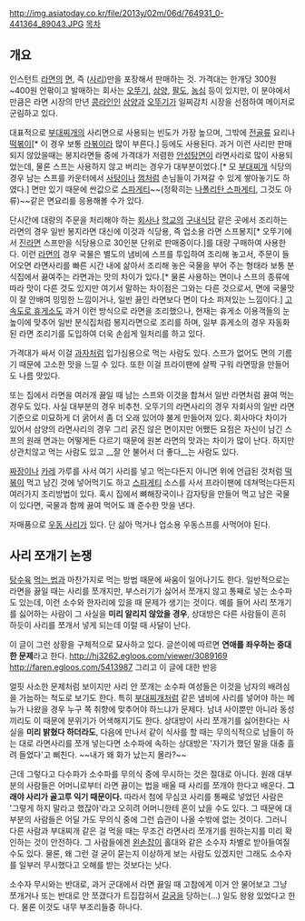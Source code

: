 http://img.asiatoday.co.kr/file/2013y/02m/06d/764931_0-441364_89043.JPG
[[목차]]
== 개요 ==
인스턴트 [[라면]]의 [[면]], 즉 ([[사리]])만을 포장해서 판매하는 것. 가격대는 한개당 300원~400원 안팎이고 발매하는 회사는 [[오뚜기]], [[삼양]], [[팔도]], [[농심]] 등이 있지만, 이 분야에서 만큼은 라면 시장의 만년 [[콩라인]]인 [[삼양]]과 [[오뚜기]]가 일찌감치 시장을 선점하여 메이저로 군림하고 있다. 

대표적으로 [[부대찌개]]의 사리면으로 사용되는 빈도가 가장 높으며, 그밖에 [[전골]]류 요리나 [[떡볶이]][* 이 경우 보통 [[라볶이]]라 많이 부른다.] 등에도 사용된다. 과거 이런 사리만 판매되지 않았을때는 봉지라면들 중에 가격대가 저렴한 [[안성탕면]]이 라면사리로 많이 사용되었는데, 물론 스프는 사용하지 않고 버리는 경우가 대부분이었다.[* 모 [[부대찌개]] 식당의 경우 남는 스프를 카운터에서 [[사탕]]이나 [[껌]]처럼 손님들이 가져갈 수 있게 쌓아놓기도 하였다.] 면만 있기 때문에 싼값으로 [[스파게티]]~~(정확히는 [[나폴리탄 스파게티]], 그것도 아류)~~같은 면요리를 응용해볼 수가 있다. 

단시간에 대량의 주문을 처리해야 하는 [[회사]]나 [[학교]]의 [[구내식당]] 같은 곳에서 조리하는 라면의 경우 일반 봉지라면 대신에 이것과 식당용, 즉 업소용 라면 스프봉지[* 오뚜기에서 [[진라면]] 스프만을 식당용으로 30인분 단위로 판매중이다.]를 대량 구매하여 사용한다. 이런 [[라면]]의 경우 국물은 별도의 냄비에 스프를 투입하여 조리해 놓고서, 주문이 들어오면 라면사리를 빠른 시간 내에 삶아서 조리해 놓은 국물을 부어 주는 형태라 보통 분식집에서 끓여주는 라면과는 맛의 차이가 있다.[* 물론 사용하는 면이나 스프의 종류에 따라 맛이 다른 것도 있지만 여기서 말하는 차이점은 그와는 다른 것으로서, 면에 국물맛이 잘 안배여 밍밍한 느낌이거나, 일반 끓인 라면보다 면이 다소 퍼져있는 느낌이다.] [[고속도로 휴게소]]도 과거 이런 방식으로 라면을 조리했으나, 현재는 휴게소 이용객들의 눈높이에 맞추어 일반 분식집처럼 봉지라면으로 조리를 하며, 일부 휴게소의 경우 자동화된 라면 조리기를 도입하여 더욱 손쉽게 일처리를 하고 있다.  

가격대가 싸서 이걸 [[과자]]처럼 입가심용으로 먹는 사람도 있다. 스프가 없어도 면의 기름기 때문에 고소한 맛을 느낄 수 있다. 또한 이걸 프라이팬에 살짝 구워 라면땅을 만들어도 나름 맛있다.

또는 집에서 라면을 여러개 끓일 때 남는 스프와 이것을 합쳐서 일반 라면처럼 끓여 먹는 경우도 있다. 사실 대부분의 경우 비추천. 오뚜기의 라면사리의 경우 자회사의 일반 라면 기준으로 미묘하게 더 굵어서 좀 더 오래 있어야 불게 만들어져 있다. 회사마다 차이가 있어서 삼양의 라면사리의 경우 그리 굵진 않은 면이지만 어쨌든 요점은 자신이 남긴 스프의 원래 면과는 어떻게든 다르기 때문에 원본 라면의 맛과는 차이가 많이 난다. 하지만 상관치않고 먹는 사람도 있고 __잘 안 불어서 더 좋다__는 사람도 있다. 

[[짜장]]이나 [[카레]] 가루를 사서 여기 사리를 넣고 먹는다든지 아니면 위에 언급된 것처럼 [[떡볶이]] 먹고 남긴 것에 넣어먹기도 하고 [[스파게티]] 소스를 사서 프라이팬에 데쳐먹는다든지 여러가지 조리방법이 있다. 혹시 집에서 뼈해장국이나 감자탕을 만들어 먹고 남은 국물이 있다면, 국물과 함께 끓여 먹어도 꽤 준수한 맛을 낸다.

자매품으로 [[우동 사리]]가 있다. 단 삶아 먹거나 업소용 우동스프를 사먹어야 된다.

== 사리 쪼개기 논쟁 ==
[[탕수육]] [[탕수육으로 본 조선시대 붕당의 이해|먹는 법]]과 마찬가지로 먹는 방법 때문에 싸움이 일어나기도 한다. 
일반적으로는 라면을 끓일 때는 사리를 쪼개지만, 부스러기가 싫어서 쪼개지 않고 통째로 넣는 소수파도 있는데, 이런 소수와 한자리에 있을 때 문제가 생기는 것이다. 
예를 들어 사리 쪼개기를 싫어하는 사람이 그 사실을 '''미리 알리지 않았을 경우''', 상대방은 다른 사람들이 흔히 하듯이 사리를 쪼개서 넣게 되는데 이럴 때 사달이 난다.

이 글이 그런 상황을 구체적으로 묘사하고 있다. 글쓴이에 따르면 '''연애를 좌우하는 중대한 문제'''라고 한다.
http://hj3262.egloos.com/viewer/3089169
http://faren.egloos.com/5413987
그리고 이 글에 대한 반응

얼핏 사소한 문제처럼 보이지만 사리 안 쪼개는 소수파 여성들은 이것을 남자의 배려심을 가늠하는 척도로 보기도 한다.  
특히 [[부대찌개]]처럼 같은 냄비에 사리를 넣어야 하는 메뉴가 나왔을 경우 누구 쪽 취향에 맞추어야 하느냐가 문제다.
남녀 사이뿐만 아니라 동성끼리도 이 때문에 분위기가 어색해지기도 한다. 상대방이 사리 쪼개기를 싫어한다는 사실을 '''미리 밝혔다 하더라도''', 다음에 만나서 같이 식사를 할 때는 무의식적으로 남들이 하는 대로 라면사리를 쪼개 넣는다면 소수파에 속하는 상대방은 '자기가 했던 말을 대충 흘려 들었다'고 삐친다. ~~내가 왜 화가 났는지 몰라?~~

근데 그렇다고 다수파가 소수파를 무의식 중에 무시하는 것은 절대로 아니다.
원래 대부분의 사람들은 어머니로부터 라면 끓이는 법을 배울 때 사리를 쪼개야 한다고 배운다. '''그래야 사리가 골고루 익기 때문이다.''' 따라서 첨에 무심코 사리를 통째로 넣었던 사람은 '그렇게 하지 말라고 했잖아'라고 오히려 어머니한테 혼이 났을 수도 있다. 그 때문에 대부분의 사람들은 어딜 가도 무의식 중에 그런 습관이 나올 수밖에 없는 것이다. 그러니 다른 사람과 부대찌개 같은 걸 먹을 때는 무조건 라면사리 쪼개기를 원하는지를 미리 확인하는 것이 안전하다. 그 사람들에겐 [[왼손잡이]] 홀대와 같은 소수자 차별로 받아들여질 수도 있다. 물론, 왜 그런 걸 굳이 묻는지 이상하게 보는 사람도 있겠지만 그래도 소수자를 일부러 무시했다고 오해를 받는 것보다는 낫다. 

소수자 무시와는 반대로, 과거 군대에서 라면 끓일 때 고참에게 이거 안 물어보고 그냥 쪼개거나 또는 반대로 안 쪼갰다가 트집잡혀서 [[갈굼]]을 당하는(...) 일도 왕왕 있었다고 한다. 물론 이것도 내무 부조리들중 하나다.
